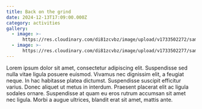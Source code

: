 ```yaml
---
title: Back on the grind
date: 2024-12-13T17:09:00.000Z
category: activities
gallery:
  - image: >-
      https://res.cloudinary.com/di81zcvbz/image/upload/v1733502272/samples/ecommerce/shoes.png
  - image: >-
      https://res.cloudinary.com/di81zcvbz/image/upload/v1733502277/samples/shoe.jpg
---
```


Lorem ipsum dolor sit amet, consectetur adipiscing elit. Suspendisse sed nulla vitae ligula posuere euismod. Vivamus nec dignissim elit, a feugiat neque. In hac habitasse platea dictumst. Suspendisse suscipit efficitur varius. Donec aliquet ut metus in interdum. Praesent placerat elit ac ligula sodales ornare. Suspendisse at quam eu eros rutrum accumsan sit amet nec ligula. Morbi a augue ultrices, blandit erat sit amet, mattis ante.
